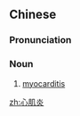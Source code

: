 ==Chinese==
{{zh-forms|type=21}}
{{wikipedia|lang=zh}}

===Pronunciation===
{{zh-pron
|m=xīnjīyán
|c=sam1 gei1 jim4
|cat=n
}}

===Noun===
{{zh-noun}}

# {{lb|zh|cardiology|diseases}} [[myocarditis]]

[[zh:心肌炎]]